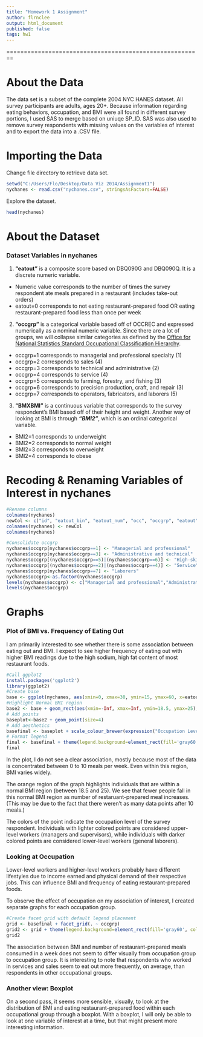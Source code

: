 ```yaml
---
title: "Homework 1 Assignment"
author: flrnclee
output: html_document
published: false
tags: hw1
---
```


========================================================

# About the Data

The data set is a subset of the complete 2004 NYC HANES dataset. All survey participants are adults, ages 20+. Because information regarding eating behaviors, occupation, and BMI were all found in different survey portions, I used SAS to merge based on uniuqe SP_ID. SAS was also used to remove survey respondents with missing values on the variables of interest and to export the data into a .CSV file. 

# Importing the Data

Change file directory to retrieve data set.
```r
setwd("C:/Users/Flo/Desktop/Data Viz 2014/Assignment1")
nychanes <- read.csv("nychanes.csv", stringsAsFactors=FALSE)
```

Explore the dataset.

```r
head(nychanes)
```

# About the Dataset

### Dataset Variables in nychanes 

(1) **"eatout"** is a composite score based on DBQ090G and DBQ090Q. It is a discrete numeric variable.

* Numeric value corresponds to the number of times the survey respondent ate meals prepared in a restaurant (includes take-out orders)
* eatout=0 corresponds to not eating restaurant-prepared food OR eating restaurant-prepared food less than once per week

(2) **"occgrp"** is a categorical variable based off of OCCREC and expressed numerically as a nominal numeric variable. Since there are a lot of groups, we will collapse similar categories as defined by the [Office for National Statistics Standard Occupational Classification Hierarchy](http://www.neighbourhood.statistics.gov.uk/HTMLDocs/dev3/ONS_SOC_hierarchy_view.html).

* occgrp=1 corresponds to managerial and professional specialty (1)
* occgrp=2 corresponds to sales (4)
* occgrp=3 corresponds to technical and administrative (2)
* occgrp=4 corresponds to service (4)
* occgrp=5 corresponds to farming, forestry, and fishing (3)
* occgrp=6 corresponds to precision production, craft, and repair (3)
* occgrp=7 corresponds to operators, fabricators, and laborers (5)

(3) **"BMXBMI"** is a continuous variable that corresponds to the survey respondent's BMI based off of their height and weight. Another way of looking at BMI is through ***"BMI2"***, which is an ordinal categorical variable. 

* BMI2=1 corresponds to underweight
* BMI2=2 corresponds to normal weight
* BMI2=3 corresponds to overweight 
* BMI2=4 corresponds to obese

# Recoding & Renaming Variables of Interest in nychanes

```r
#Rename columns
colnames(nychanes)
newCol <- c("id", "eatout_bin", "eatout_num", "occ", "occgrp", "eatout", "bmi", "bmi_grp")
colnames(nychanes) <- newCol
colnames(nychanes)

#Consolidate occgrp
nychanes$occgrp[nychanes$occgrp==1] <- "Managerial and professional"
nychanes$occgrp[nychanes$occgrp==3] <- "Administrative and technical"
nychanes$occgrp[(nychanes$occgrp==5)|(nychanes$occgrp==6)] <- "High-skill workers"
nychanes$occgrp[(nychanes$occgrp==2)|(nychanes$occgrp==4)] <- "Service"
nychanes$occgrp[nychanes$occgrp==7] <- "Laborers"
nychanes$occgrp<-as.factor(nychanes$occgrp)
levels(nychanes$occgrp) <- c("Managerial and professional","Administrative and technical", "High-skill workers", "Service", "Laborers")
levels(nychanes$occgrp)

```

# Graphs

### Plot of BMI vs. Frequency of Eating Out

I am primarily interested to see whether there is some association between eating out and BMI. I expect to see higher frequency of eating out with higher BMI readings due to the high sodium, high fat content of most restaurant foods. 

```r
#Call ggplot2
install.packages('ggplot2')
library(ggplot2)
#Create base
base <- ggplot(nychanes, aes(xmin=0, xmax=30, ymin=15, ymax=60, x=eatout, y=bmi, colour=occgrp)) + xlab("Number of Restaurant-Prepared Meals Consumed Per Week") + ylab("BMI (kg/m2)") + ggtitle("Body Mass Index (BMI) and Frequency of Eating Out")
#Highlight Normal BMI region
base2 <- base + geom_rect(aes(xmin=-Inf, xmax=Inf, ymin=18.5, ymax=25), fill="orange", alpha=1/100, inherit.aes=FALSE) 
# Add points
baseplot<-base2 + geom_point(size=4)
# Add aesthetics
basefinal <- baseplot + scale_colour_brewer(expression("Occupation Level")) + theme(plot.title=element_text(face="bold", size=18), axis.title=element_text(face="bold", size=15), panel.background=element_rect(fill="gray70"), panel.grid.major=element_line(colour="gray50"), panel.grid.minor=element_line(colour="gray60", linetype="dotted", size=1))
# Format legend
final <- basefinal + theme(legend.background=element_rect(fill='gray60', colour='gray60', size=1.25), legend.key=element_rect(fill='gray70'), legend.position=c(0.88, 0.85))
final
```
In the plot, I do not see a clear association, mostly because most of the data is concentrated between 0 to 10 meals per week. Even within this region, BMI varies widely. 

The orange region of the graph highlights individuals that are within a normal BMI region (between 18.5 and 25). We see that fewer people fall in this normal BMI region as number of restaruant-prepared meal increases. (This may be due to the fact that there weren't as many data points after 10 meals.)

The colors of the point indicate the occupation level of the survey respondent. Individuals with lighter colored points are considered upper-level workers (managers and supervisors), while individuals with darker colored points are considered lower-level workers (general laborers). 

### Looking at Occupation 

Lower-level workers and higher-level workers probably have different lifestyles due to income earned and physical demand of their respective jobs. This can influence BMI and frequency of eating restaurant-prepared foods. 

To observe the effect of occupation on my association of interest, I created separate graphs for each occupation group.

```r
#Create facet grid with default legend placement
grid <- basefinal + facet_grid(. ~ occgrp)
grid2 <- grid + theme(legend.background=element_rect(fill='gray60', colour='gray60', size=1.25), legend.key=element_rect(fill='gray70'))
grid2
```

The association between BMI and number of restaurant-prepared meals consumed in a week does not seem to differ visually from occupation group to occupation group. It is interesting to note that respondents who worked in services and sales seem to eat out more frequently, on average, than respondents in other occupational groups.

### Another view: Boxplot

On a second pass, it seems more sensible, visually, to look at the distribution of BMI and eating restaurant-prepared food within each occupational group through a boxplot. With a boxplot, I will only be able to look at one variable of interest at a time, but that might present more interesting information. 

